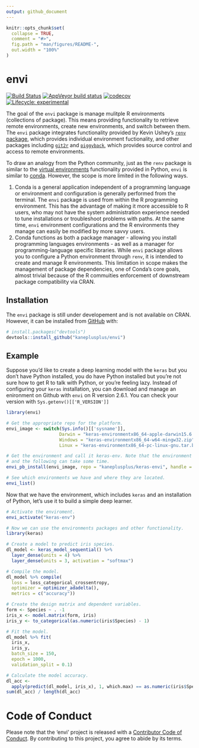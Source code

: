 ```yaml
---
output: github_document
---
```


<!-- README.md is generated from README.Rmd. Please edit that file -->

```r
knitr::opts_chunk$set(
  collapse = TRUE,
  comment = "#>",
  fig.path = "man/figures/README-",
  out.width = "100%"
)
```

# envi

<!-- badges: start -->
[![Build Status](https://travis-ci.org/kaneplusplus/envi.svg?branch=master)](https://travis-ci.org/kaneplusplus/envi)
[![AppVeyor build status](https://ci.appveyor.com/api/projects/status/github/kaneplusplus/envi?branch=master&svg=true)](https://ci.appveyor.com/project/kaneplusplus/envi)
[![codecov](https://codecov.io/gh/kaneplusplus/envi/branch/master/graph/badge.svg)](https://codecov.io/gh/kaneplusplus/envi)
[![Lifecycle: experimental](https://img.shields.io/badge/lifecycle-maturing-blue.svg)](https://www.tidyverse.org/lifecycle/#experimental)
<!-- badges: end -->

The goal of the `envi` package is manage mulitple R environments (collections of package). This means providing functionality to retrieve remote environments, create new environments, and switch between them. The `envi` package integrates functionality provided by Kevin Ushey's [`renv` package](https://rstudio.github.io/renv/articles/renv.html), which provides individual environment fuctionality, and other packages including [`git2r`](https://docs.ropensci.org/git2r/) and [`piggyback`](https://github.com/ropensci/piggyback), which provides source control and access to remote environments.

To draw an analogy from the Python community, just as the `renv` package is similar to the [virtual environments](https://docs.python.org/3/tutorial/venv.html) functionality provided in Python, `envi` is similar to [conda](https://conda.io/en/latest/). However, the scope is more limited in the following ways.

1. Conda is a general application independent of a programming language or environment and configuration is generally performed from the terminal. The `envi` package is used from within the R programming environment. This has the advantage of making it more accessible to R users, who may not have the system administration experience needed to tune installations or troubleshoot problems with paths. At the same time, `envi` environment configurations and the R environments they manage can easily be modified by more savvy users. 
2. Conda functions as both a package manager - allowing you install programming languages environments - as well as a manager for programming-language specific libraries. While `envi` package allows you to configure a Python environment through `renv`, it is intended to create and manage R environments. This limitation in scope makes the management of package dependencies, one of Conda's core goals, almost trivial because of the R commuities enforcement of downstream package compatibility via CRAN.

## Installation

The `envi` package is still under developement and is not available on CRAN. However, it can be installed from [GitHub](https://github.com/) with:

``` r
# install.packages("devtools")
devtools::install_github("kaneplusplus/envi")
```
## Example

Suppose you'd like to create a deep learning model with the `keras` but you don't have Python installed, you do have Python installed but you're not sure how to get R to talk with Python, or you're feeling lazy. Instead of configuring your `keras` installation, you can download and manage an enironment on Github with `envi` on R version 2.6.1. You can check your version with `Sys.getenv()[['R_VERSION']]`

```r
library(envi)

# Get the appropriate repo for the platform.
envi_image <- switch(Sys.info()[['sysname']],
                    Darwin = "keras-environmentx86_64-apple-darwin15.6.0.tar.bz2",
                    Windows = "keras-environmentx86_64-w64-mingw32.zip",
                    Linux = "keras-environmentx86_64-pc-linux-gnu.tar.bz2")

# Get the environment and call it keras-env. Note that the environment is big 
# and the following can take some time.
envi_pb_install(envi_image, repo = "kaneplusplus/keras-envi", handle = "keras-env")

# See which environments we have and where they are located.
envi_list()
```

Now that we have the environment, which includes `keras` and an installation of Python, let's use it to build a simple deep learner.

```r
# Activate the enviroment.
envi_activate("keras-env")

# Now we can use the environments packages and other functionality.
library(keras)

# Create a model to predict iris species.
dl_model <- keras_model_sequential() %>%
  layer_dense(units = 4) %>%
  layer_dense(units = 3, activation = "softmax")

# Compile the model.
dl_model %>% compile(
  loss = loss_categorical_crossentropy,
  optimizer = optimizer_adadelta(),
  metrics = c("accuracy"))

# Create the design matrix and dependent variables.
form <- Species ~ . -1
iris_x <- model.matrix(form, iris)
iris_y <- to_categorical(as.numeric(iris$Species) - 1)

# Fit the model.
dl_model %>% fit(
  iris_x,
  iris_y,
  batch_size = 150,
  epoch = 1000,
  validation_split = 0.1)

# Calculate the model accuracy.
dl_acc <-
  apply(predict(dl_model, iris_x), 1, which.max) == as.numeric(iris$Species)
sum(dl_acc) / length(dl_acc)

```

# Code of Conduct 
Please note that the 'envi' project is released with a
[Contributor Code of Conduct](CODE_OF_CONDUCT.md).
By contributing to this project, you agree to abide by its terms.

